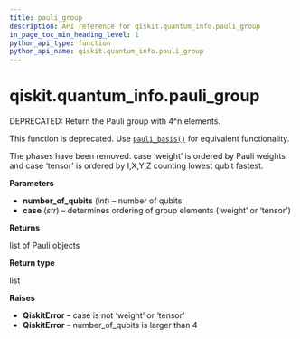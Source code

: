 ```yaml
---
title: pauli_group
description: API reference for qiskit.quantum_info.pauli_group
in_page_toc_min_heading_level: 1
python_api_type: function
python_api_name: qiskit.quantum_info.pauli_group
---
```


# qiskit.quantum\_info.pauli\_group

<Function id="qiskit.quantum_info.pauli_group" isDedicatedPage={true} github="https://github.com/qiskit/qiskit/tree/stable/0.17/qiskit/quantum_info/operators/pauli.py" signature="pauli_group(number_of_qubits, case='weight')">
  DEPRECATED: Return the Pauli group with 4^n elements.

  This function is deprecated. Use [`pauli_basis()`](qiskit.quantum_info.pauli_basis "qiskit.quantum_info.pauli_basis") for equivalent functionality.

  The phases have been removed. case ‘weight’ is ordered by Pauli weights and case ‘tensor’ is ordered by I,X,Y,Z counting lowest qubit fastest.

  **Parameters**

  *   **number\_of\_qubits** (*int*) – number of qubits
  *   **case** (*str*) – determines ordering of group elements (‘weight’ or ‘tensor’)

  **Returns**

  list of Pauli objects

  **Return type**

  list

  **Raises**

  *   **QiskitError** – case is not ‘weight’ or ‘tensor’
  *   **QiskitError** – number\_of\_qubits is larger than 4
</Function>

